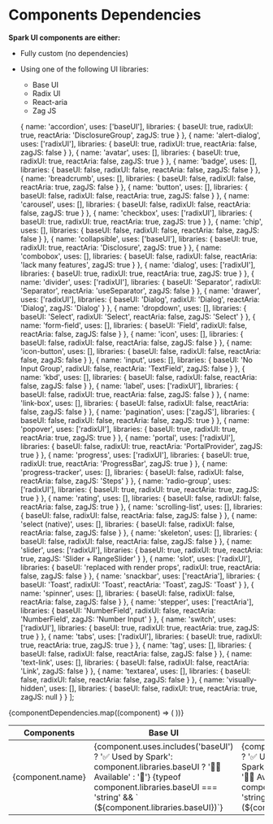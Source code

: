 
<Meta title="References/Components Dependencies" />

# Components Dependencies

**Spark UI components are either:**
- Fully custom (no dependencies)
- Using one of the following UI libraries:
    - Base UI
    - Radix UI
    - React-aria
    - Zag JS

  { 
    name: 'accordion', 
    uses: ['baseUI'],
    libraries: {
      baseUI: true,
      radixUI: true,
      reactAria: 'DisclosureGroup',
      zagJS: true
    }
  },
  { 
    name: 'alert-dialog', 
    uses: ['radixUI'],
    libraries: {
      baseUI: true,
      radixUI: true,
      reactAria: false,
      zagJS: false
    }
  },
  { 
    name: 'avatar', 
    uses: [],
    libraries: {
      baseUI: true,
      radixUI: true,
      reactAria: false,
      zagJS: true
    }
  },
  { 
    name: 'badge', 
    uses: [],
    libraries: {
      baseUI: false,
      radixUI: false,
      reactAria: false,
      zagJS: false
    }
  },
  { 
    name: 'breadcrumb', 
    uses: [],
    libraries: {
      baseUI: false,
      radixUI: false,
      reactAria: true,
      zagJS: false
    }
  },
  { 
    name: 'button', 
    uses: [],
    libraries: {
      baseUI: false,
      radixUI: false,
      reactAria: true,
      zagJS: false
    }
  },
  { 
    name: 'carousel', 
    uses: [],
    libraries: {
      baseUI: false,
      radixUI: false,
      reactAria: false,
      zagJS: true
    }
  },
  { 
    name: 'checkbox', 
    uses: ['radixUI'],
    libraries: {
      baseUI: true,
      radixUI: true,
      reactAria: true,
      zagJS: true
    }
  },
  { 
    name: 'chip', 
    uses: [],
    libraries: {
      baseUI: false,
      radixUI: false,
      reactAria: false,
      zagJS: false
    }
  },
  { 
    name: 'collapsible', 
    uses: ['baseUI'],
    libraries: {
      baseUI: true,
      radixUI: true,
      reactAria: 'Disclosure',
      zagJS: true
    }
  },
  { 
    name: 'combobox', 
    uses: [],
    libraries: {
      baseUI: false,
      radixUI: false,
      reactAria: 'lack many features',
      zagJS: true
    }
  },
  { 
    name: 'dialog', 
    uses: ['radixUI'],
    libraries: {
      baseUI: true,
      radixUI: true,
      reactAria: true,
      zagJS: true
    }
  },
  { 
    name: 'divider', 
    uses: ['radixUI'],
    libraries: {
      baseUI: 'Separator',
      radixUI: 'Separator',
      reactAria: 'useSeparator',
      zagJS: false
    }
  },
  { 
    name: 'drawer', 
    uses: ['radixUI'],
    libraries: {
      baseUI: 'Dialog',
      radixUI: 'Dialog',
      reactAria: 'Dialog',
      zagJS: 'Dialog'
    }
  },
  { 
    name: 'dropdown', 
    uses: [],
    libraries: {
      baseUI: 'Select',
      radixUI: 'Select',
      reactAria: false,
      zagJS: 'Select'
    }
  },
  { 
    name: 'form-field', 
    uses: [],
    libraries: {
      baseUI: 'Field',
      radixUI: false,
      reactAria: false,
      zagJS: false
    }
  },
  { 
    name: 'icon', 
    uses: [],
    libraries: {
      baseUI: false,
      radixUI: false,
      reactAria: false,
      zagJS: false
    }
  },
  { 
    name: 'icon-button', 
    uses: [],
    libraries: {
      baseUI: false,
      radixUI: false,
      reactAria: false,
      zagJS: false
    }
  },
  { 
    name: 'input', 
    uses: [],
    libraries: {
      baseUI: 'No Input Group',
      radixUI: false,
      reactAria: 'TextField',
      zagJS: false
    }
  },
  { 
    name: 'kbd', 
    uses: [],
    libraries: {
      baseUI: false,
      radixUI: false,
      reactAria: false,
      zagJS: false
    }
  },
  { 
    name: 'label', 
    uses: ['radixUI'],
    libraries: {
      baseUI: false,
      radixUI: true,
      reactAria: false,
      zagJS: false
    }
  },
  { 
    name: 'link-box', 
    uses: [],
    libraries: {
      baseUI: false,
      radixUI: false,
      reactAria: false,
      zagJS: false
    }
  },
  { 
    name: 'pagination', 
    uses: ['zagJS'],
    libraries: {
      baseUI: false,
      radixUI: false,
      reactAria: false,
      zagJS: true
    }
  },
  { 
    name: 'popover', 
    uses: ['radixUI'],
    libraries: {
      baseUI: true,
      radixUI: true,
      reactAria: true,
      zagJS: true
    }
  },
  { 
    name: 'portal', 
    uses: ['radixUI'],
    libraries: {
      baseUI: false,
      radixUI: true,
      reactAria: 'PortalProvider',
      zagJS: true
    }
  },
  { 
    name: 'progress', 
    uses: ['radixUI'],
    libraries: {
      baseUI: true,
      radixUI: true,
      reactAria: 'ProgressBar',
      zagJS: true
    }
  },
  { 
    name: 'progress-tracker', 
    uses: [],
    libraries: {
      baseUI: false,
      radixUI: false,
      reactAria: false,
      zagJS: 'Steps'
    }
  },
  { 
    name: 'radio-group', 
    uses: ['radixUI'],
    libraries: {
      baseUI: true,
      radixUI: true,
      reactAria: true,
      zagJS: true
    }
  },
  { 
    name: 'rating', 
    uses: [],
    libraries: {
      baseUI: false,
      radixUI: false,
      reactAria: false,
      zagJS: true
    }
  },
  { 
    name: 'scrolling-list', 
    uses: [],
    libraries: {
      baseUI: false,
      radixUI: false,
      reactAria: false,
      zagJS: false
    }
  },
  { 
    name: 'select (native)', 
    uses: [],
    libraries: {
      baseUI: false,
      radixUI: false,
      reactAria: false,
      zagJS: false
    }
  },
  { 
    name: 'skeleton', 
    uses: [],
    libraries: {
      baseUI: false,
      radixUI: false,
      reactAria: false,
      zagJS: false
    }
  },
  { 
    name: 'slider', 
    uses: ['radixUI'],
    libraries: {
      baseUI: true,
      radixUI: true,
      reactAria: true,
      zagJS: 'Slider + RangeSlider'
    }
  },
  { 
    name: 'slot', 
    uses: ['radixUI'],
    libraries: {
      baseUI: 'replaced with render props',
      radixUI: true,
      reactAria: false,
      zagJS: false
    }
  },
  { 
    name: 'snackbar', 
    uses: ['reactAria'],
    libraries: {
      baseUI: 'Toast',
      radixUI: 'Toast',
      reactAria: 'Toast',
      zagJS: 'Toast'
    }
  },
  { 
    name: 'spinner', 
    uses: [],
    libraries: {
      baseUI: false,
      radixUI: false,
      reactAria: false,
      zagJS: false
    }
  },
  { 
    name: 'stepper', 
    uses: ['reactAria'],
    libraries: {
      baseUI: 'NumberField',
      radixUI: false,
      reactAria: 'NumberField',
      zagJS: 'Number Input'
    }
  },
  { 
    name: 'switch', 
    uses: ['radixUI'],
    libraries: {
      baseUI: true,
      radixUI: true,
      reactAria: true,
      zagJS: true
    }
  },
  { 
    name: 'tabs', 
    uses: ['radixUI'],
    libraries: {
      baseUI: true,
      radixUI: true,
      reactAria: true,
      zagJS: true
    }
  },
  { 
    name: 'tag', 
    uses: [],
    libraries: {
      baseUI: false,
      radixUI: false,
      reactAria: false,
      zagJS: false
    }
  },
  { 
    name: 'text-link', 
    uses: [],
    libraries: {
      baseUI: false,
      radixUI: false,
      reactAria: 'Link',
      zagJS: false
    }
  },
  { 
    name: 'textarea', 
    uses: [],
    libraries: {
      baseUI: false,
      radixUI: false,
      reactAria: false,
      zagJS: false
    }
  },
  { 
    name: 'visually-hidden', 
    uses: [],
    libraries: {
      baseUI: false,
      radixUI: true,
      reactAria: true,
      zagJS: null
    }
  }
];

<div class="overflow-x-auto sb-unstyled">
  <table class="w-full border-collapse">
    <thead>
      <tr class="bg-neutral-container">
        <th class="border border-outline p-md text-left">Components</th>
        <th class="border border-outline p-md text-left">Base UI</th>
        <th class="border border-outline p-md text-left">Radix UI</th>
        <th class="border border-outline p-md text-left">React-aria</th>
        <th class="border border-outline p-md text-left">Zag JS</th>
      </tr>
    </thead>
    <tbody>
      {componentDependencies.map((component) => (
        <tr key={component.name}>
          <td class="border border-outline p-md ">{component.name}</td>
          <td class={"border border-outline p-md " + (component.uses.includes('baseUI') ? 'bg-success-container text-on-success-container' : '')}>
            <span>
                {component.uses.includes('baseUI') ? '✅ Used by Spark': component.libraries.baseUI ? '🙋‍♂️ Available' : '🔴'}
                {typeof component.libraries.baseUI === 'string' && ` (${component.libraries.baseUI})`}
            </span>
          </td>
          <td class={"border border-outline p-md " + (component.uses.includes('radixUI') ? 'bg-success-container text-on-success-container' : '')}>
            <span>
                {component.uses.includes('radixUI') ? '✅ Used by Spark':component.libraries.radixUI ? '🙋‍♂️ Available' : '🔴'}
                {typeof component.libraries.radixUI === 'string' && ` (${component.libraries.radixUI})`}
            </span>
          </td>
          <td class={"border border-outline p-md " + (component.uses.includes('reactAria') ? 'bg-success-container text-on-success-container' : '')}>
            <span>
                {component.uses.includes('reactAria') ? '✅ Used by Spark':component.libraries.reactAria ? '🙋‍♂️ Available' : '🔴'}
                {typeof component.libraries.reactAria === 'string' && ` (${component.libraries.reactAria})`}
            </span>
          </td>
          <td class={"border border-outline p-md " + (component.uses.includes('zagJS') ? 'bg-success-container text-on-success-container' : '')}>
            <span>
                {component.uses.includes('zagJS') ? '✅ Used by Spark':component.libraries.zagJS ? '🙋‍♂️ Available' : '🔴'}
                {typeof component.libraries.zagJS === 'string' && ` (${component.libraries.zagJS})`}
            </span>
          </td>
        </tr>
      ))}
    </tbody>
  </table>
</div>
